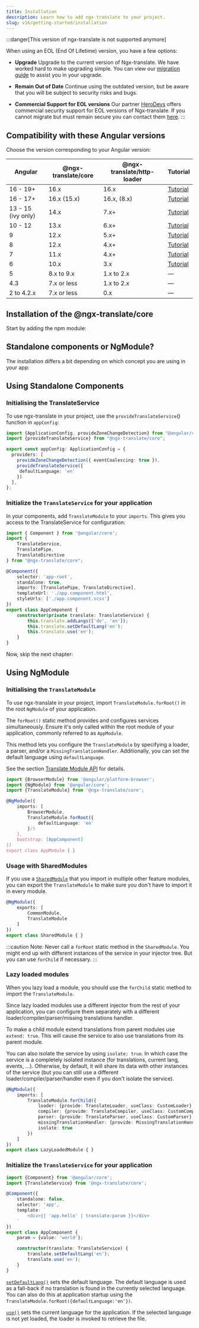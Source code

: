 ```yaml
---
title: Installation
description: Learn how to add ngx-translate to your project.
slug: v16/getting-started/installation
---
```



:::danger[This version of ngx-translate is not supported anymore]

When using an EOL (End Of Lifetime) version, you have a few options:

- **Upgrade**
Upgrade to the current version of Ngx-translate. We have worked hard to make upgrading simple. You can view our [migration guide](/getting-started/migration-guide/) to assist you in your upgrade.

- **Remain Out of Date**
Continue using the outdated version, but be aware that you will be subject to security risks and bugs.

- **Commercial Support for EOL versions**
Our partner [HeroDevs](https://www.herodevs.com/support/nes-angular?utm_source=ngx-translate&utm_medium=referral&utm_campaign=angular_support_link&utm_id=NgxTranslateReferral) offers commercial security support for EOL versions of Ngx-translate.
If you cannot migrate but must remain secure you can contact them [here](https://www.herodevs.com/support/nes-angular?utm_source=ngx-translate&utm_medium=referral&utm_campaign=angular_support_link&utm_id=NgxTranslateReferral).
:::


## Compatibility with these Angular versions

Choose the version corresponding to your Angular version:

| Angular       | @ngx-translate/core | @ngx-translate/http-loader | Tutorial |
| ------------- | ------------------- | -------------------------- |--- |
| 16 - 19+ | 16.x | 16.x | [Tutorial](https://www.codeandweb.com/babeledit/tutorials/how-to-translate-your-angular-app-with-ngx-translate/) |
| 16 - 17+ | 16.x (15.x) | 16.x, (8.x) | [Tutorial](https://www.codeandweb.com/babeledit/tutorials/how-to-translate-your-angular-app-with-ngx-translate/) |
| 13 - 15 (ivy only) | 14.x              | 7.x+ | [Tutorial](https://www.codeandweb.com/babeledit/tutorials/how-to-translate-your-angular-app-with-ngx-translate/) |
| 10 - 12   | 13.x               | 6.x+  | [Tutorial](https://www.codeandweb.com/babeledit/tutorials/how-to-translate-your-angular-app-with-ngx-translate/) |
| 9             | 12.x             | 5.x+  | [Tutorial](https://www.codeandweb.com/babeledit/tutorials/how-to-translate-your-angular-app-with-ngx-translate/) |
| 8             | 12.x             | 4.x+  | [Tutorial](https://www.codeandweb.com/babeledit/tutorials/how-to-translate-your-angular-app-with-ngx-translate/) |
| 7             | 11.x              | 4.x+  | [Tutorial](https://www.codeandweb.com/babeledit/tutorials/how-to-translate-your-angular7-app-with-ngx-translate/) |
| 6             | 10.x                | 3.x   | [Tutorial](https://www.codeandweb.com/babeledit/tutorials/how-to-translate-your-angular6-app-with-ngx-translate/) |
| 5             | 8.x to 9.x          | 1.x to 2.x | — |
| 4.3           | 7.x or less         | 1.x to 2.x  | — |
| 2 to 4.2.x    | 7.x or less         | 0.x  | — |

## Installation of the @ngx-translate/core

Start by adding the npm module:

<PackageManagers pkg="@ngx-translate/core" />

## Standalone components or NgModule?

The installation differs a bit depending on which concept you are using in your app:

<CardGrid>
  <LinkCard title="Standalone Components" href="#using-standalone-components" description="You application has a file app.config.ts in src/app. Your components set the property 'standalone:true.'" />

  <LinkCard title="NgModule" href="#using-ngmodule" description="You application has a file app.module.ts in src/app. Your components have no 'standalone' property." />
</CardGrid>

## Using Standalone Components

### Initialising the TranslateService

To use ngx-translate in your project, use the `provideTranslateService`() function in `appConfig`:

```ts {2, 7-9} title="app.config.ts"
import {ApplicationConfig, provideZoneChangeDetection} from "@angular/core";
import {provideTranslateService} from "@ngx-translate/core";

export const appConfig: ApplicationConfig = {
  providers: [
    provideZoneChangeDetection({ eventCoalescing: true }),
    provideTranslateService({
     defaultLanguage: 'en'
    })
  ],
};
```

### Initialize the `TranslateService` for your application

In your components, add `TranslateModule` to your `imports`.  This gives you access to the
TranslateService for configuration:

```ts {2-6,11,16-20} title="app.component.ts"
import { Component } from '@angular/core';
import {
    TranslateService,
    TranslatePipe,
    TranslateDirective
} from "@ngx-translate/core";

@Component({
    selector: 'app-root',
    standalone: true,
    imports: [TranslatePipe, TranslateDirective],
    templateUrl: './app.component.html',
    styleUrls: ['./app.component.scss']
})
export class AppComponent {
    constructor(private translate: TranslateService) {
        this.translate.addLangs(['de', 'en']);
        this.translate.setDefaultLang('en');
        this.translate.use('en');
    }
}
```

Now, skip the next chapter:

<LinkCard title="Loading translation files" href="/getting-started/translation-files/" />

## Using NgModule

### Initialising the `TranslateModule`

To use ngx-translate in your project, import `TranslateModule.forRoot()` in the
root `NgModule` of your application.

The `forRoot()` static method provides and configures services simultaneously.
Ensure it's only called within the root module of your application, commonly
referred to as `AppModule`.

This method lets you configure the `TranslateModule` by specifying a loader,
a parser, and/or a `MissingTranslationHandler`. Additionally, you can set the
default language using `defaultLanguage`.

See the section [Translate Module API](/v16/reference/configuration/) for details.

```ts {3,8-10}  title="app.module.ts"
import {BrowserModule} from '@angular/platform-browser';
import {NgModule} from '@angular/core';
import {TranslateModule} from '@ngx-translate/core';

@NgModule({
    imports: [
        BrowserModule,
        TranslateModule.forRoot({
            defaultLanguage: 'en'
        }/)
    ],
    bootstrap: [AppComponent]
})
export class AppModule { }
```

### Usage with SharedModules

If you use a [`SharedModule`](https://angular.dev/guide/ngmodules/sharing) that you import in multiple other feature modules,
you can export the `TranslateModule` to make sure you don't have to import it in every module.

```ts
@NgModule({
    exports: [
        CommonModule,
        TranslateModule
    ]
})
export class SharedModule { }
```

:::caution
Note: Never call a `forRoot` static method in the `SharedModule`. You might end up with different
instances of the service in your injector tree. But you can use `forChild` if necessary.
:::

### Lazy loaded modules

When you lazy load a module, you should use the `forChild` static method to import the `TranslateModule`.

Since lazy loaded modules use a different injector from the rest of your application, you can configure them
separately with a different loader/compiler/parser/missing translations handler.

To make a child module extend translations from parent modules use `extend: true`. This will cause the service to also
use translations from its parent module.

You can also isolate the service by using `isolate: true`. In which case the service is a completely isolated
instance (for translations, current lang, events, ...).
Otherwise, by default, it will share its data with other instances of the service (but you can still use a
different loader/compiler/parser/handler even if you don't isolate the service).

```ts
@NgModule({
    imports: [
        TranslateModule.forChild({
            loader: {provide: TranslateLoader, useClass: CustomLoader},
            compiler: {provide: TranslateCompiler, useClass: CustomCompiler},
            parser: {provide: TranslateParser, useClass: CustomParser},
            missingTranslationHandler: {provide: MissingTranslationHandler, useClass: CustomHandler},
            isolate: true
        })
    ]
})
export class LazyLoadedModule { }
```

### Initialize the `TranslateService` for your application

```ts {2,7,11-16} title="app.component.ts"
import {Component} from '@angular/core';
import {TranslateService} from '@ngx-translate/core';

@Component({
    standalone: false,
    selector: 'app',
    template: `
        <div>{{ 'app.hello' | translate:param }}</div>
    `
})
export class AppComponent {
    param = {value: 'world'};

    constructor(translate: TranslateService) {
        translate.setDefaultLang('en');
        translate.use('en');
    }
}
```

[`setDefaultLang()`](/v16/reference/translate-service-api/#setdefaultlang) sets the default language. The default language is used
as a fall-back if no translation is found in the currently selected language.
You can also do this at application startup using the `TranslateModule.forRoot({defaultLanguage:'en'})`.

[`use()`](/v16/reference/translate-service-api/#use) sets the current language for the application. If the selected language is not yet
loaded, the loader is invoked to retrieve the file.
